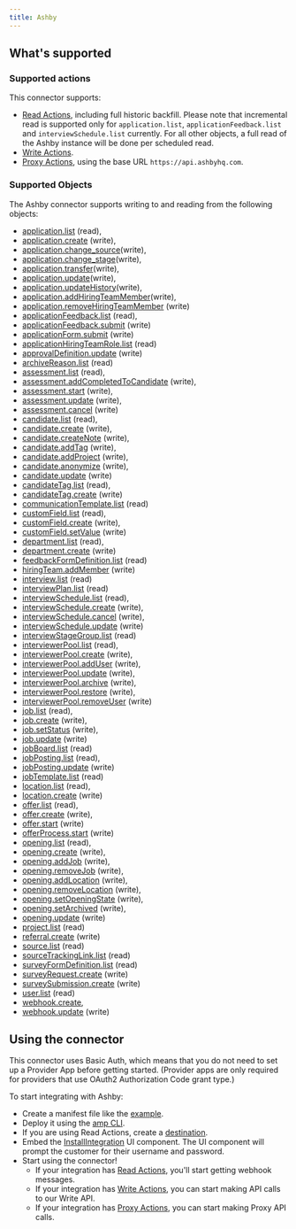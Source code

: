 ```yaml
---
title: Ashby
---
```


## What's supported

### Supported actions

This connector supports:
- [Read Actions](/read-actions), including full historic backfill. Please note that incremental read is supported only for `application.list`, `applicationFeedback.list` and `interviewSchedule.list` currently. For all other objects, a full read of the Ashby instance will be done per scheduled read.
- [Write Actions](/write-actions).
- [Proxy Actions](/proxy-actions), using the base URL `https://api.ashbyhq.com`.

### Supported Objects

The Ashby connector supports writing to and reading from the following objects:
- [application.list](https://developers.ashbyhq.com/reference/applicationlist) (read), 
- [application.create](https://developers.ashbyhq.com/reference/applicationcreate) (write), 
- [application.change_source](https://developers.ashbyhq.com/reference/applicationchangesource)(write), 
- [application.change_stage](https://developers.ashbyhq.com/reference/applicationchangestage)(write), 
- [application.transfer](https://developers.ashbyhq.com/reference/applicationtransfer)(write), 
- [application.update](https://developers.ashbyhq.com/reference/applicationupdate)(write), 
- [application.updateHistory](https://developers.ashbyhq.com/reference/applicationupdatehistory)(write), 
- [application.addHiringTeamMember](https://developers.ashbyhq.com/reference/applicationaddhiringteammember)(write), 
- [application.removeHiringTeamMember](https://developers.ashbyhq.com/reference/applicationremovehiringteammember) (write)
- [applicationFeedback.list](https://developers.ashbyhq.com/reference/applicationfeedbacklist) (read), 
- [applicationFeedback.submit](https://developers.ashbyhq.com/reference/applicationfeedbacksubmit) (write)
- [applicationForm.submit](https://developers.ashbyhq.com/reference/applicationformsubmit) (write)
- [applicationHiringTeamRole.list](https://developers.ashbyhq.com/reference/applicationhiringteamrolelist) (read)
- [approvalDefinition.update](https://developers.ashbyhq.com/reference/approvaldefinitionupdate) (write)
- [archiveReason.list](https://developers.ashbyhq.com/reference/archivereasonlist) (read)
- [assessment.list](https://developers.ashbyhq.com/reference/assessmentlist) (read), 
- [assessment.addCompletedToCandidate](https://developers.ashbyhq.com/reference/assessmentaddcompletedtocandidate) (write), 
- [assessment.start](https://developers.ashbyhq.com/reference/assessmentstart) (write), 
- [assessment.update](https://developers.ashbyhq.com/reference/assessmentsupdate) (write), 
- [assessment.cancel](https://developers.ashbyhq.com/reference/assessmentcancel) (write)
- [candidate.list](https://developers.ashbyhq.com/reference/candidatelist) (read), 
- [candidate.create](https://developers.ashbyhq.com/reference/candidatecreate) (write), 
- [candidate.createNote](https://developers.ashbyhq.com/reference/candidatecreatenote) (write), 
- [candidate.addTag](https://developers.ashbyhq.com/reference/candidateaddtag) (write), 
- [candidate.addProject](https://developers.ashbyhq.com/reference/candidateaddproject) (write), 
- [candidate.anonymize](https://developers.ashbyhq.com/reference/candidateanonymize) (write), 
- [candidate.update](https://developers.ashbyhq.com/reference/candidateupdate) (write)
- [candidateTag.list](https://developers.ashbyhq.com/reference/candidatetaglist) (read), 
- [candidateTag.create](https://developers.ashbyhq.com/reference/candidatetagcreate) (write)
- [communicationTemplate.list](https://developers.ashbyhq.com/reference/communicationtemplatelist) (read)
- [customField.list](https://developers.ashbyhq.com/reference/customfieldlist) (read), 
- [customField.create](https://developers.ashbyhq.com/reference/customfieldcreate) (write), 
- [customField.setValue](https://developers.ashbyhq.com/reference/customfieldsetvalue) (write)
- [department.list](https://developers.ashbyhq.com/reference/departmentlist) (read), 
- [department.create](https://developers.ashbyhq.com/reference/departmentcreate) (write)
- [feedbackFormDefinition.list](https://developers.ashbyhq.com/reference/feedbackformdefinitionlist) (read)
- [hiringTeam.addMember](https://developers.ashbyhq.com/reference/hiringteamaddmember) (write)
- [interview.list](https://developers.ashbyhq.com/reference/interviewlist) (read)
- [interviewPlan.list](https://developers.ashbyhq.com/reference/interviewplanlist) (read)
- [interviewSchedule.list](https://developers.ashbyhq.com/reference/interviewschedulelist) (read), 
- [interviewSchedule.create](https://developers.ashbyhq.com/reference/interviewschedulecreate) (write), 
- [interviewSchedule.cancel](https://developers.ashbyhq.com/reference/interviewschedulecancel) (write), 
- [interviewSchedule.update](https://developers.ashbyhq.com/reference/interviewscheduleupdate) (write)
- [interviewStageGroup.list](https://developers.ashbyhq.com/reference/interviewstagegrouplist) (read)
- [interviewerPool.list](https://developers.ashbyhq.com/reference/interviewerpoollist) (read), 
- [interviewerPool.create](https://developers.ashbyhq.com/reference/interviewerpoolcreate) (write), 
- [interviewerPool.addUser](https://developers.ashbyhq.com/reference/interviewerpooladduser) (write), 
- [interviewerPool.update](https://developers.ashbyhq.com/reference/interviewerpoolupdate) (write), 
- [interviewerPool.archive](https://developers.ashbyhq.com/reference/interviewerpoolarchive) (write), 
- [interviewerPool.restore](https://developers.ashbyhq.com/reference/interviewerpoolrestore) (write), 
- [interviewerPool.removeUser](https://developers.ashbyhq.com/reference/interviewerpoolremoveuser) (write)
- [job.list](https://developers.ashbyhq.com/reference/joblist) (read), 
- [job.create](https://developers.ashbyhq.com/reference/jobcreate) (write), 
- [job.setStatus](https://developers.ashbyhq.com/reference/jobsetstatus)  (write), 
- [job.update](https://developers.ashbyhq.com/reference/jobupdate) (write)
- [jobBoard.list](https://developers.ashbyhq.com/reference/jobboardlist) (read)
- [jobPosting.list](https://developers.ashbyhq.com/reference/jobpostinglist) (read),
- [jobPosting.update](https://developers.ashbyhq.com/reference/jobpostingupdate) (write)
- [jobTemplate.list](https://developers.ashbyhq.com/reference/jobtemplatelist) (read)
- [location.list](https://developers.ashbyhq.com/reference/locationlist) (read), 
- [location.create](https://developers.ashbyhq.com/reference/locationcreate) (write)
- [offer.list](https://developers.ashbyhq.com/reference/offerlist) (read), 
- [offer.create](https://developers.ashbyhq.com/reference/offercreate)  (write), 
- [offer.start](https://developers.ashbyhq.com/reference/offerstart) (write)
- [offerProcess.start](https://developers.ashbyhq.com/reference/offerprocessstart) (write)
- [opening.list](https://developers.ashbyhq.com/reference/openinglist) (read), 
- [opening.create](https://developers.ashbyhq.com/reference/openingcreate)  (write), 
- [opening.addJob](https://developers.ashbyhq.com/reference/openingaddjob)  (write), 
- [opening.removeJob](https://developers.ashbyhq.com/reference/openingremovejob)  (write), 
- [opening.addLocation](https://developers.ashbyhq.com/reference/openingaddlocation)  (write), 
- [opening.removeLocation](https://developers.ashbyhq.com/reference/openingremovelocation)  (write), 
- [opening.setOpeningState](https://developers.ashbyhq.com/reference/openingsetopeningstate)  (write), 
- [opening.setArchived](https://developers.ashbyhq.com/reference/openingsetarchived) (write),
- [opening.update](https://developers.ashbyhq.com/reference/openingupdate) (write)
- [project.list](https://developers.ashbyhq.com/reference/projectlist) (read)
- [referral.create](https://developers.ashbyhq.com/reference/referralcreate) (write)
- [source.list](https://developers.ashbyhq.com/reference/sourcelist) (read)
- [sourceTrackingLink.list](https://developers.ashbyhq.com/reference/sourcetrackinglinklist) (read)
- [surveyFormDefinition.list](https://developers.ashbyhq.com/reference/surveyformdefinitionlist) (read)
- [surveyRequest.create](https://developers.ashbyhq.com/reference/surveyrequestcreate) (write)
- [surveySubmission.create](https://developers.ashbyhq.com/reference/surveysubmissioncreate) (write)
- [user.list](https://developers.ashbyhq.com/reference/userlist) (read)
- [webhook.create](https://developers.ashbyhq.com/reference/webhookcreate), 
- [webhook.update](https://developers.ashbyhq.com/reference/webhookupdate) (write)

## Using the connector

This connector uses Basic Auth, which means that you do not need to set up a Provider App before getting started. (Provider apps are only required for providers that use OAuth2 Authorization Code grant type.)

To start integrating with Ashby:

- Create a manifest file like the [example](https://github.com/amp-labs/samples/blob/main/ashby/amp.yaml).
- Deploy it using the [amp CLI](/cli/overview).
- If you are using Read Actions, create a [destination](/destinations).
- Embed the [InstallIntegration](/embeddable-ui-components#install-integration) UI component. The UI component will prompt the customer for their username and password.
- Start using the connector!
   - If your integration has [Read Actions](/read-actions), you'll start getting webhook messages.
   - If your integration has [Write Actions](/write-actions), you can start making API calls to our Write API.
   - If your integration has [Proxy Actions](/proxy-actions), you can start making Proxy API calls.
